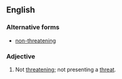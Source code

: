 ==English==

===Alternative forms===
* [[non-threatening]]

===Adjective===
{{en-adj}}
# Not [[threatening]]; not presenting a [[threat]].